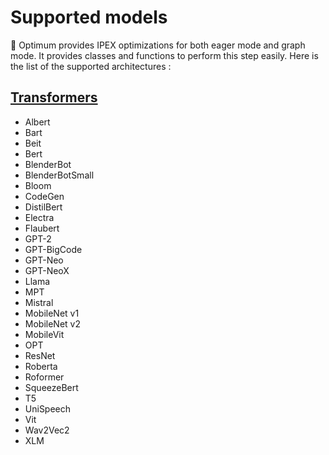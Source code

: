 <!--Copyright 2024 The HuggingFace Team. All rights reserved.
Licensed under the Apache License, Version 2.0 (the "License"); you may not use this file except in compliance with
the License. You may obtain a copy of the License at
http://www.apache.org/licenses/LICENSE-2.0
Unless required by applicable law or agreed to in writing, software distributed under the License is distributed on
an "AS IS" BASIS, WITHOUT WARRANTIES OR CONDITIONS OF ANY KIND, either express or implied. See the License for the
specific language governing permissions and limitations under the License.
-->

# Supported models

🤗 Optimum provides IPEX optimizations for both eager mode and graph mode. It provides classes and functions to perform this step easily.
Here is the list of the supported architectures :

## [Transformers](https://huggingface.co/docs/transformers/index)

- Albert
- Bart
- Beit
- Bert
- BlenderBot
- BlenderBotSmall
- Bloom
- CodeGen
- DistilBert
- Electra
- Flaubert
- GPT-2
- GPT-BigCode
- GPT-Neo
- GPT-NeoX
- Llama
- MPT
- Mistral
- MobileNet v1
- MobileNet v2
- MobileVit
- OPT
- ResNet
- Roberta
- Roformer
- SqueezeBert
- T5
- UniSpeech
- Vit
- Wav2Vec2
- XLM
